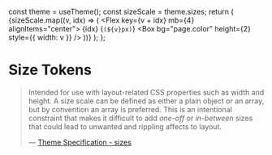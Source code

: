 
<Meta title="Foundations/Design Tokens" />

  const theme = useTheme();
  const sizeScale = theme.sizes;
  return (
    <Box>
      {sizeScale.map((v, idx) => (
        <Flex key={v + idx} mb={4} alignItems="center">
          <Text minWidth={4}>
            {idx} <Text as="span">{`(${v}px)`}</Text>
          </Text>
          <Box bg="page.color" height={2} style={{ width: v }} />
        </Flex>
      ))}
    </Box>
  );
};

# Size Tokens

> Intended for use with layout-related CSS properties such as width and height. A size scale can be defined as either a plain object or an array, but by convention an array is preferred. This is an intentional constraint that makes it difficult to add _one-off_ or _in-between_ sizes that could lead to unwanted and rippling affects to layout.
>
> — [Theme Specification - sizes](https://styled-system.com/table#layout)

<Preview withSource="none">
  <Story name="Size">
    <Size />
  </Story>
</Preview>
